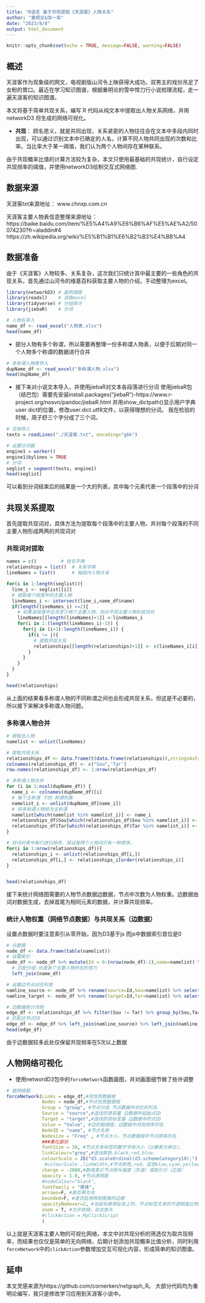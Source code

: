 ---
title: "R语言 基于共现提取《天涯客》人物关系"
author: "重明论&饶一率"
date: "2023/8/8"
output: html_document
---

```{r setup, include=FALSE}
knitr::opts_chunk$set(echo = TRUE, message=FALSE, warning=FALSE)
```

## 概述

天涯客作为现象级的网文，电视剧版山河令上映获得大成功，双男主的戏份吊足了女粉的胃口。最近在学习知识图谱，根据重明论的雪中悍刀行小说梳理流程，走一遍天涯客的知识图谱。

本文将基于简单共现关系，编写 R 代码从纯文本中提取出人物关系网络，并用 networkD3 将生成的网络可视化。

* **共现**： 顾名思义，就是共同出现，关系紧密的人物往往会在文本中多段内同时出现，可以通过识别文本中已确定的人名，计算不同人物共同出现的次数和比率。当比率大于某一阈值，我们认为两个人物间存在某种联系。

由于共现概率比值的计算方法较为复杂，本文只使用最基础的共现统计，自行设定共现频率的阈值，并使用networkD3绘制交互式网络图.

## 数据来源

天涯客txt来源地址： www.chnxp.com.cn

天涯客主要人物表信息整理来源地址： https://baike.baidu.com/item/%E5%A4%A9%E6%B6%AF%E5%AE%A2/50074230?fr=aladdin#4
https://zh.wikipedia.org/wiki/%E5%B1%B1%E6%B2%B3%E4%BB%A4

## 数据准备

由于《天涯客》人物较多、关系复杂，这次我们只统计其中最主要的一些角色的共现关系，首先通过山河令的维基百科获取主要人物的介绍，手动整理为excel。

```{r}
library(networkD3) # 画网络图
library(readxl)    # 读取excel
library(tidyverse) # 分组统计
library(jiebaR)    # 分词

# 人物名导入
name_df <- read_excel("人物表.xlsx")
head(name_df)
```

* 部分人物有多个称谓，所以需要再整理一份多称谓人物表，以便于后期对同一个人物多个称谓的数据进行合并

```{r}
# 多称谓人物表导入
dupName_df <- read_excel("多称谓人物.xlsx")
head(dupName_df)
```

* 接下来对小说文本导入，并使用jiebaR对文本各段落进行分词
使用jiebaR包（结巴包）需要先安装install.packages("jiebaR")-https://www.r-project.org/nosvn/pandoc/jiebaR.html
并用show_dictpath()显示用户字典user dict的位置，修改user.dict.utf8文件，以获得理想的分词。
我在检验的时候，周子舒三个字分成了三个词。


```{r}
# 文档导入
texts = readLines("./天涯客.txt", encoding="gbk")

# 设置分词器
engine1 = worker()
engine1$bylines = TRUE
# 分词
seglist = segment(texts, engine1)
head(seglist)
```



可以看到分词结束后的结果是一个大的列表，其中每个元素代表一个段落中的分词



## 共现关系提取

首先提取共现词对，具体方法为提取每个段落中的主要人物，并对每个段落的不同主要人物形成两两的共现词对

### 共现词对提取
```{r}
names = c()			# 姓名字典
relationships = list()	# 关系字典
lineNames = list()		# 每段内人物关系

for(i in 1:length(seglist)){
  line_i <- seglist[[i]]
  # 提取每个段落中的主要人物
  lineNames_i <- intersect(line_i,name_df$name)
  if(length(lineNames_i) >=2){
    # 如果该段落中包含至少两个主要人物，则对不同主要人物形成词对
    lineNames[[length(lineNames)+1]] <-lineNames_i
    for(i in 1:(length(lineNames_i)-1)) {
      for(j in (i+1):length(lineNames_i)) {
        if(i != j){
          # 提取共现关系
          relationships[[length(relationships)+1]] <- c(lineNames_i[i],lineNames_i[j])
        }
      }
    }
  }
}

head(relationships)
```


从上面的结果看多称谓人物的不同称谓之间也会形成共现关系，但这是不必要的，所以接下来解决多称谓人物问题。

### 多称谓人物合并
```{r}
# 提取总人物
namelist <- unlist(lineNames)

# 提取共现关系
relationships_df <- data.frame(t(data.frame(relationships)),stringsAsFactors = F)
colnames(relationships_df) <- c("Sou",'Tar')
row.names(relationships_df) <- 1:nrow(relationships_df)

# 多称谓人物合并
for (i in 1:ncol(dupName_df)) {
  name_i <- colnames(dupName_df)[i]
  # 每个主称谓 下的 称谓列表
  namelist_i <- unlist(dupName_df[name_i])
  # 将多称谓人物转为主称谓
  namelist[which(namelist %in% namelist_i)] <- name_i
  relationships_df$Sou[which(relationships_df$Sou %in% namelist_i)] <- name_i
  relationships_df$Tar[which(relationships_df$Tar %in% namelist_i)] <- name_i
}

# 将词对表中每行进行排序，保证每两个人物间只有一种顺序。
for(i in 1:nrow(relationships_df)){
  relationships_i <- unlist(relationships_df[i,])
  relationships_df[i,] <- relationships_i[order(relationships_i)]
}


head(relationships_df)
```


接下来统计网络图需要的人物节点数据边数据，节点中次数为人物权重。边数据由词对数据生成，去掉首尾为相同元素的数据，并计算共现频率。

### 统计人物权重（网络节点数据）与共现关系（边数据）

设置点数据时要注意索引从零开始，因为D3基于js 而js中数据索引首位是0

```{r}
# 点数据
node_df <- data.frame(table(namelist))
# 设置索引
node_df <- node_df %>% mutate(Id = 0:(nrow(node_df)-1),name=namelist) %>% 
  # 匹配分组-也是各个主要人物所在的势力
  left_join(name_df)

# 设置边节点对应列表 
namline_source <- node_df %>% rename(source=Id,Sou=namelist) %>% select(Sou,source) # 起始点ID表
namline_target <- node_df %>% rename(target=Id,Tar=namelist) %>% select(Tar,target) # 终点ID表

# 边数据统计词频
edge_df <- relationships_df %>% filter(Sou != Tar) %>% group_by(Sou,Tar) %>% summarise(Value=n()) %>% filter(Value > 5)
# 匹配边节点ID
edge_df <- edge_df %>% left_join(namline_source) %>% left_join(namline_target) 
head(edge_df)
```

由于边数据较多此处仅保留共现频率在5次以上数据

## 人物网络可视化

* 使用networdD3包中的`forceNetwork`函数画图，并对画面细节做了些许调整
```{r}

# 画网络图
forceNetwork(Links = edge_df,#线性质数据框
             Nodes = node_df,#节点性质数据框
             Group = "group", #节点分组 节点数据中对应的列名
             Source = "source",#连线的源变量 边数据中起始点ID
             Target = "target",#连线的目标变量 边数据中终点ID
             Value = "Value", #边的粗细值，边数据中共现频率列名
             NodeID = "name", #节点名称
             Nodesize = "Freq" , #节点大小，节点数据框中节点频率列名
             ###美化部分
             fontSize = 30, #节点文本标签的数字字体大小（以像素为单位）。
             linkColour="grey",#连线颜色,black,red,blue,  
             colourScale = JS("d3.scaleOrdinal(d3.schemeCategory10);"),
              #colourScale ,linkWidth,#节点颜色,red，蓝色blue,cyan,yellow等
             charge = -2000,#数值表示节点排斥强度（负值）或吸引力（正值）  
             opacity = 1.0, #节点透明度
             #nodeColour="black",
             fontFamily = "黑体",
             arrows=F, #是否带方向
             bounded=F, #是否启用限制图像的边框
             opacityNoHover=2, #当鼠标悬停在其上时，节点标签文本的不透明度比例的数值
             zoom = T, #允许放缩，双击放大
             #clickAction = MyClickScript
             )
```


以上就是天涯客主要人物的可视化网络，本文中对共现分析的筛选仅为取共现频率，而结果也仅仅是简单的无向网络，后期计划添加共现概率比值分析，同时利用`forceNetwork`中的`clickAction`参数增加交互可视化内容，形成简单的知识图谱。

## 延申

本文灵感来源为https://github.com/cornerken/netgraph_R。 大部分代码均为重明论编写，我只是修改学习应用到天涯客小说中。




